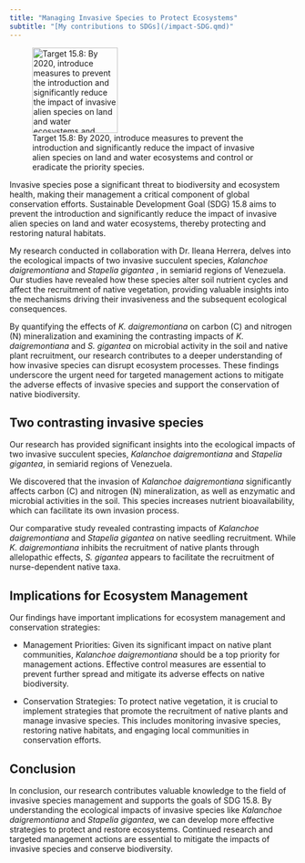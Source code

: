 ```yaml
---
title: "Managing Invasive Species to Protect Ecosystems"
subtitle: "[My contributions to SDGs](/impact-SDG.qmd)"
---
```


![Target 15.8: By 2020, introduce measures to prevent the introduction and significantly reduce the impact of invasive alien species on land and water ecosystems and control or eradicate the priority species.](../images/GOAL_15_TARGET_15.8.svg){width=150}

Invasive species pose a significant threat to biodiversity and ecosystem health, making their management a critical component of global conservation efforts. Sustainable Development Goal (SDG) 15.8 aims to prevent the introduction and significantly reduce the impact of invasive alien species on land and water ecosystems, thereby protecting and restoring natural habitats.

My research conducted in collaboration with Dr. Ileana Herrera, delves into the ecological impacts of two invasive succulent species, *Kalanchoe daigremontiana* and *Stapelia gigantea* , in semiarid regions of Venezuela. Our studies have revealed how these species alter soil nutrient cycles and affect the recruitment of native vegetation, providing valuable insights into the mechanisms driving their invasiveness and the subsequent ecological consequences.

By quantifying the effects of *K. daigremontiana* on carbon (C) and nitrogen (N) mineralization and examining the contrasting impacts of *K. daigremontiana* and *S. gigantea* on microbial activity in the soil and native plant recruitment, our research contributes to a deeper understanding of how invasive species can disrupt ecosystem processes. These findings underscore the urgent need for targeted management actions to mitigate the adverse effects of invasive species and support the conservation of native biodiversity.

## Two contrasting invasive species

Our research has provided significant insights into the ecological impacts of two invasive succulent species, *Kalanchoe daigremontiana* and *Stapelia gigantea*, in semiarid regions of Venezuela. 

We discovered that the invasion of *Kalanchoe daigremontiana* significantly affects carbon (C) and nitrogen (N) mineralization, as well as enzymatic and microbial activities in the soil. This species increases nutrient bioavailability, which can facilitate its own invasion process.

Our comparative study revealed contrasting impacts of *Kalanchoe daigremontiana* and *Stapelia gigantea* on native seedling recruitment. While *K. daigremontiana* inhibits the recruitment of native plants through allelopathic effects, *S. gigantea* appears to facilitate the recruitment of nurse-dependent native taxa.


## Implications for Ecosystem Management

Our findings have important implications for ecosystem management and conservation strategies:

- Management Priorities: Given its significant impact on native plant communities, *Kalanchoe daigremontiana* should be a top priority for management actions. Effective control measures are essential to prevent further spread and mitigate its adverse effects on native biodiversity.

- Conservation Strategies: To protect native vegetation, it is crucial to implement strategies that promote the recruitment of native plants and manage invasive species. This includes monitoring invasive species, restoring native habitats, and engaging local communities in conservation efforts.

## Conclusion

In conclusion, our research contributes valuable knowledge to the field of invasive species management and supports the goals of SDG 15.8. By understanding the ecological impacts of invasive species like *Kalanchoe daigremontiana* and *Stapelia gigantea*, we can develop more effective strategies to protect and restore ecosystems. Continued research and targeted management actions are essential to mitigate the impacts of invasive species and conserve biodiversity.

